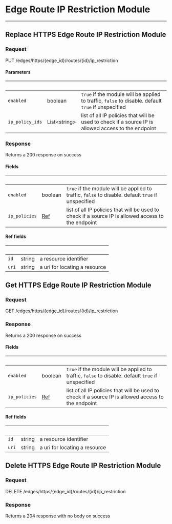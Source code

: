 <!-- Code generated for API Clients. DO NOT EDIT. -->



# Edge Route IP Restriction Module
------------------

## Replace HTTPS Edge Route IP Restriction Module



### Request

PUT /edges/https/{edge_id}/routes/{id}/ip_restriction

<EdgeRouteIPRestrictionModuleReplaceRequest />

#### Parameters

| &nbsp; | &nbsp; | &nbsp; |
|---|---|---|
| `enabled` | boolean | `true` if the module will be applied to traffic, `false` to disable. default `true` if unspecified |
| `ip_policy_ids` | List&lt;string&gt; | list of all IP policies that will be used to check if a source IP is allowed access to the endpoint |

### Response

Returns a 200 response on success

<EdgeRouteIPRestrictionModuleReplaceResponse />

#### Fields

| &nbsp; | &nbsp; | &nbsp; |
|---|---|---|
| `enabled` | boolean | `true` if the module will be applied to traffic, `false` to disable. default `true` if unspecified |
| `ip_policies` | [Ref](#ref-fields) | list of all IP policies that will be used to check if a source IP is allowed access to the endpoint |

#### Ref fields

| &nbsp; | &nbsp; | &nbsp; |
|---|---|---|
| `id` | string | a resource identifier |
| `uri` | string | a uri for locating a resource |

## Get HTTPS Edge Route IP Restriction Module



### Request

GET /edges/https/{edge_id}/routes/{id}/ip_restriction

<EdgeRouteIPRestrictionModuleGetRequest />

### Response

Returns a 200 response on success

<EdgeRouteIPRestrictionModuleGetResponse />

#### Fields

| &nbsp; | &nbsp; | &nbsp; |
|---|---|---|
| `enabled` | boolean | `true` if the module will be applied to traffic, `false` to disable. default `true` if unspecified |
| `ip_policies` | [Ref](#ref-fields) | list of all IP policies that will be used to check if a source IP is allowed access to the endpoint |

#### Ref fields

| &nbsp; | &nbsp; | &nbsp; |
|---|---|---|
| `id` | string | a resource identifier |
| `uri` | string | a uri for locating a resource |

## Delete HTTPS Edge Route IP Restriction Module



### Request

DELETE /edges/https/{edge_id}/routes/{id}/ip_restriction

<EdgeRouteIPRestrictionModuleDeleteRequest />

### Response

Returns a 204 response with no body on success
